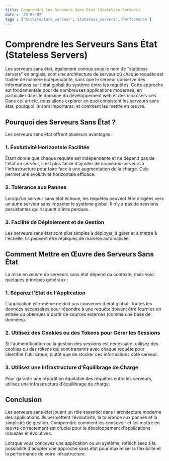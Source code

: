 ---
title: Comprendre les Serveurs Sans État (Stateless Servers)
date : '23-09-07'
tags : ['Architecture_serveur','Stateless_servers','Performance']
---

# Comprendre les Serveurs Sans État (Stateless Servers)

Les serveurs sans état, également connus sous le nom de "stateless servers" en anglais, sont une architecture de serveur où chaque requête est traitée de manière indépendante, sans que le serveur conserve des informations sur l'état global du système entre les requêtes. Cette approche est fondamentale pour de nombreuses applications modernes, en particulier dans le domaine du développement web et des microservices. Dans cet article, nous allons explorer en quoi consistent les serveurs sans état, pourquoi ils sont importants, et comment les mettre en œuvre.

## Pourquoi des Serveurs Sans État ?

Les serveurs sans état offrent plusieurs avantages :

### 1. Évolutivité Horizontale Facilitée

Étant donné que chaque requête est indépendante et ne dépend pas de l'état du serveur, il est plus facile d'ajouter de nouveaux serveurs à l'infrastructure pour faire face à une augmentation de la charge. Cela permet une évolutivité horizontale efficace.

### 2. Tolérance aux Pannes

Lorsqu'un serveur sans état échoue, les requêtes peuvent être dirigées vers un autre serveur sans impacter le système global. Il n'y a pas de sessions persistantes qui risquent d'être perdues.

### 3. Facilité de Déploiement et de Gestion

Les serveurs sans état sont plus simples à déployer, à gérer et à mettre à l'échelle. Ils peuvent être répliqués de manière automatisée.

## Comment Mettre en Œuvre des Serveurs Sans État

La mise en œuvre de serveurs sans état dépend du contexte, mais voici quelques principes généraux :

### 1. Séparez l'État de l'Application

L'application elle-même ne doit pas conserver d'état global. Toutes les données nécessaires pour répondre à une requête doivent être fournies en entrée ou obtenues à partir de sources externes (comme une base de données).

### 2. Utilisez des Cookies ou des Tokens pour Gérer les Sessions

Si l'authentification ou la gestion des sessions est nécessaire, utilisez des cookies ou des tokens qui sont transmis avec chaque requête pour identifier l'utilisateur, plutôt que de stocker ces informations côté serveur.

### 3. Utilisez une Infrastructure d'Équilibrage de Charge

Pour garantir une répartition équitable des requêtes entre les serveurs, utilisez une infrastructure d'équilibrage de charge.

## Conclusion

Les serveurs sans état jouent un rôle essentiel dans l'architecture moderne des applications. Ils permettent l'évolutivité, la tolérance aux pannes et la simplicité de gestion. Comprendre comment les concevoir et les mettre en œuvre correctement est crucial pour le développement d'applications robustes et évolutives.

Lorsque vous concevez une application ou un système, réfléchissez à la possibilité d'adopter une approche sans état pour maximiser la flexibilité et la performance de votre infrastructure.
